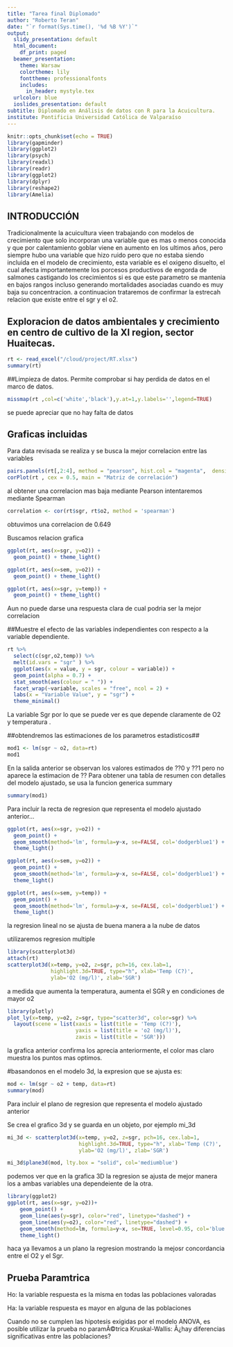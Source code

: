```yaml
---
title: "Tarea final Diplomado"
author: "Roberto Teran"
date: "`r format(Sys.time(), '%d %B %Y')`"
output:
  slidy_presentation: default
  html_document:
    df_print: paged
  beamer_presentation:
    theme: Warsaw
    colortheme: lily
    fonttheme: professionalfonts
    includes:
      in_header: mystyle.tex
  urlcolor: blue
  ioslides_presentation: default
subtitle: Diplomado en Análisis de datos con R para la Acuicultura.
institute: Pontificia Universidad Católica de Valparaíso
---
```



```r
knitr::opts_chunk$set(echo = TRUE)
library(gapminder)
library(ggplot2)
library(psych)
library(readxl)
library(readr)
library(ggplot2)
library(dplyr)
library(reshape2)
library(Amelia)
```


## INTRODUCCIÓN

Tradicionalmente la acuicultura vieen trabajando con modelos de crecimiento que solo incorporan una variable que es mas o menos conocida y que por calentamiento goblar viene en aumento en los ultimos años, pero siempre hubo una variable que hizo ruido pero que no estaba siendo incluida en el modelo de crecimiento, esta variable es el oxigeno disuelto, el cual afecta importantemente los porcesos productivos de engorda de salmones castigando los crecimientos si es que este parametro se mantenia en bajos rangos incluso generando mortalidades asociadas cuando es muy baja su concentracion.
a continuacion trataremos de confirmar la estrecah relacion que existe entre el sgr y el o2.


## Exploracion de datos ambientales y crecimiento en centro de cultivo de la XI region, sector Huaitecas.

```r
rt <- read_excel("/cloud/project/RT.xlsx")
summary(rt)

```

##Limpieza de datos. Permite comprobar si hay perdida de datos en el marco de datos.

```r
missmap(rt ,col=c('white','black'),y.at=1,y.labels='',legend=TRUE)
```

se puede apreciar que no hay falta de datos






## Graficas incluidas##
Para data revisada se realiza y se busca la mejor correlacion entre las variables


```r
pairs.panels(rt[,2:4], method = "pearson", hist.col = "magenta",  density = FALSE, font=1)
corPlot(rt , cex = 0.5, main = "Matriz de correlación")
```

al obtener una correlacion mas baja mediante Pearson intentaremos mediante Spearman



```r
correlation <- cor(rt$sgr, rt$o2, method = 'spearman')
```
obtuvimos una correlacion de 0.649

Buscamos relacion grafica

```r

ggplot(rt, aes(x=sgr, y=o2)) + 
  geom_point() + theme_light()

ggplot(rt, aes(x=sem, y=o2)) + 
  geom_point() + theme_light()

ggplot(rt, aes(x=sgr, y=temp)) + 
  geom_point() + theme_light()

```

Aun no puede darse una respuesta clara de cual podria ser la mejor correlacion



##Muestre el efecto de las variables independientes con respecto a la variable dependiente.

```r
rt %>%
  select(c(sgr,o2,temp)) %>%
  melt(id.vars = "sgr" ) %>%
  ggplot(aes(x = value, y = sgr, colour = variable)) +
  geom_point(alpha = 0.7) +
  stat_smooth(aes(colour = " ")) +
  facet_wrap(~variable, scales = "free", ncol = 2) +
  labs(x = "Variable Value", y = "sgr") +
  theme_minimal()
```

La variable Sgr por lo que se puede ver es que depende claramente de O2 y temperatura .



##obtendremos las estimaciones de los parametros estadisticos##



```r
mod1 <- lm(sgr ~ o2, data=rt)
mod1
```


En la salida anterior se observan los valores estimados de  ??0 y  ??1
pero no aparece la estimacion de  ??
Para obtener una tabla de resumen con detalles del modelo ajustado,
se usa la funcion generica summary

```r
summary(mod1)

```


Para incluir la recta de regresion que representa el modelo ajustado anterior...

```r
ggplot(rt, aes(x=sgr, y=o2)) + 
  geom_point() +
  geom_smooth(method='lm', formula=y~x, se=FALSE, col='dodgerblue1') +
  theme_light()

ggplot(rt, aes(x=sem, y=o2)) + 
  geom_point() +
  geom_smooth(method='lm', formula=y~x, se=FALSE, col='dodgerblue1') +
  theme_light()

ggplot(rt, aes(x=sem, y=temp)) + 
  geom_point() +
  geom_smooth(method='lm', formula=y~x, se=FALSE, col='dodgerblue1') +
  theme_light()
```

la regresion lineal no se ajusta de buena manera a la nube  de datos

utilizaremos regresion multiple

```r
library(scatterplot3d)
attach(rt)
scatterplot3d(x=temp, y=o2, z=sgr, pch=16, cex.lab=1,
              highlight.3d=TRUE, type="h", xlab='Temp (C?)',
              ylab='O2 (mg/l)', zlab='SGR')

```

a medida que aumenta la temperatura, aumenta el SGR y en condiciones de mayor o2

```r
library(plotly)
plot_ly(x=temp, y=o2, z=sgr, type="scatter3d", color=sgr) %>% 
  layout(scene = list(xaxis = list(title = 'Temp (C?)'),
                      yaxis = list(title = 'o2 (mg/l)'),
                      zaxis = list(title = 'SGR')))

```


la grafica anterior confirma los aprecia anteriormente, el color mas claro muestra los puntos mas optimos.




#basandonos en el modelo 3d, la expresion que se ajusta es:

```r
mod <- lm(sgr ~ o2 + temp, data=rt)
summary(mod)


```


Para incluir el plano de regresion que representa el modelo ajustado anterior 

 Se crea el grafico 3d y se guarda en un objeto, por ejemplo mi_3d
 
```r
mi_3d <- scatterplot3d(x=temp, y=o2, z=sgr, pch=16, cex.lab=1,
                       highlight.3d=TRUE, type="h", xlab='Temp (C?)',
                       ylab='O2 (mg/l)', zlab='SGR')

mi_3d$plane3d(mod, lty.box = "solid", col='mediumblue')
```



podemos ver que en la grafica 3D la regresion se ajusta de mejor manera los a ambas variables una dependeiente de la otra.
```r
library(ggplot2)
ggplot(rt, aes(x=sgr, y=o2))+
    geom_point() +
    geom_line(aes(y=sgr), color="red", linetype="dashed") +
    geom_line(aes(y=o2), color="red", linetype="dashed") +
    geom_smooth(method=lm, formula=y~x, se=TRUE, level=0.95, col='blue', fill='pink2') +
    theme_light()
```
haca ya llevamos a un plano la regresion mostrando la mejosr concordancia entre el O2 y el Sgr.


## Prueba Paramtrica

Ho: la variable respuesta es la misma en todas las poblaciones valoradas

Ha: la variable respuesta es mayor en alguna de las poblaciones

Cuando no se cumplen las hipotesis exigidas por el modelo ANOVA, es posible utilizar la prueba no paramÃ©trica Kruskal-Wallis: Â¿hay diferencias significativas entre las poblaciones?



